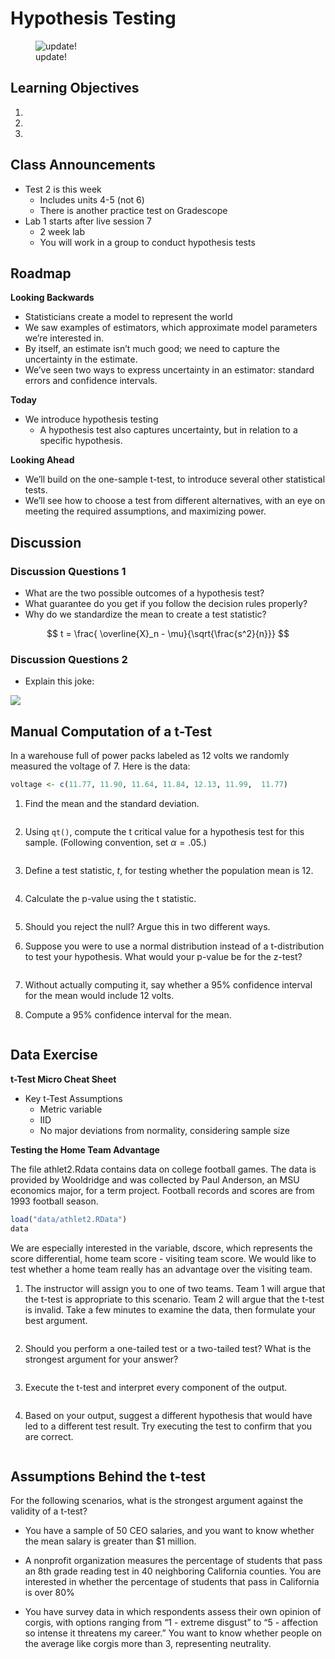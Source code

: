 # Hypothesis Testing
![update!](./images/frequentists_vs_bayesians.png)

## Learning Objectives 

1. 
2. 
3. 


## Class Announcements

- Test 2 is this week
    - Includes units 4-5 (not 6)
    - There is another practice test on Gradescope
- Lab 1 starts after live session 7
    - 2 week lab
    - You will work in a group to conduct hypothesis tests


## Roadmap

**Looking Backwards**

- Statisticians create a model to represent the world
- We saw examples of estimators, which approximate model parameters we're interested in.
- By itself, an estimate isn't much good; we need to capture the uncertainty in the estimate.
- We've seen two ways to express uncertainty in an estimator: standard errors and confidence intervals.

**Today**

- We introduce hypothesis testing
  - A hypothesis test also captures uncertainty, but in relation to a specific hypothesis.

**Looking Ahead**

- We'll build on the one-sample t-test, to introduce several other statistical tests.
- We'll see how to choose a test from different alternatives, with an eye on meeting the required assumptions, and maximizing power.

## Discussion

### Discussion Questions 1

- What are the two possible outcomes of a hypothesis test?
- What guarantee do you get if you follow the decision rules properly?
- Why do we standardize the mean to create a test statistic?

$$ t = \frac{ \overline{X}_n - \mu}{\sqrt{\frac{s^2}{n}}} $$

### Discussion Questions 2
- Explain this joke:

<img src=https://imgs.xkcd.com/comics/null_hypothesis.png></img>


## Manual Computation of a t-Test

In a warehouse full of power packs labeled as 12 volts we randomly measured the voltage of 7.  Here is the data:

```r
voltage <- c(11.77, 11.90, 11.64, 11.84, 12.13, 11.99,  11.77)
```

1. Find the mean and the standard deviation. 

```r

```

2. Using `qt()`, compute the t critical value for a hypothesis test for this sample. (Following convention, set $\alpha = .05$.)

```r

```

3. Define a test statistic, $t$, for testing whether the population mean is 12. 

```r

```

4. Calculate the p-value using the t statistic.

```r

```

5. Should you reject the null?  Argue this in two different ways.


6. Suppose you were to use a normal distribution instead of a t-distribution to test your hypothesis.  What would your p-value be for the z-test?

```r

```

7. Without actually computing it, say whether a 95% confidence interval for the mean would include 12 volts.

8. Compute a 95% confidence interval for the mean.

```r

```


## Data Exercise

**t-Test Micro Cheat Sheet**

- Key t-Test Assumptions
    - Metric variable
    - IID
    - No major deviations from normality, considering sample size
    
**Testing the Home Team Advantage**


The file athlet2.Rdata contains data on college football games.  The data is provided by Wooldridge and was collected by Paul Anderson, an MSU economics major, for a term project.  Football records and scores are from 1993 football season.

```r
load("data/athlet2.RData")
data
```

We are especially interested in the variable, dscore, which represents the score differential, home team score - visiting team score.  We would like to test whether a home team really has an advantage over the visiting team.


1. The instructor will assign you to one of two teams.  Team 1 will argue that the t-test is appropriate to this scenario.  Team 2 will argue that the t-test is invalid.  Take a few minutes to examine the data, then formulate your best argument.

```r

```

2. Should you perform a one-tailed test or a two-tailed test?  What is the strongest argument for your answer?

```r

```

3. Execute the t-test and interpret every component of the output.

```r
```

4. Based on your output, suggest a different hypothesis that would have led to a different test result.  Try executing the test to confirm that you are correct.

```r

```

##  Assumptions Behind the t-test

For the following scenarios, what is the strongest argument against the validity of a t-test?

- You have a sample of 50 CEO salaries, and you want to know whether the mean salary is greater than $1 million.

- A nonprofit organization measures the percentage of students that pass an 8th grade reading test in 40 neighboring California counties.  You are interested in whether the percentage of students that pass in California is over 80%

- You have survey data in which respondents assess their own opinion of corgis, with options ranging from "1 - extreme disgust" to "5 - affection so intense it threatens my career."  You want to know whether people on the average like corgis more than 3, representing neutrality.


